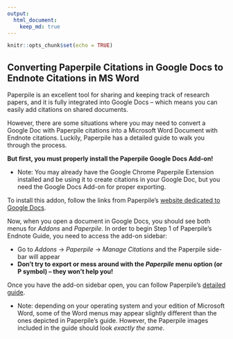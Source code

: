 ```yaml
---
output: 
  html_document:
    keep_md: true
---
```


```r
knitr::opts_chunk$set(echo = TRUE)
```

## Converting Paperpile Citations in Google Docs to Endnote Citations in MS Word

Paperpile is an excellent tool for sharing and keeping track of research papers, and it is fully integrated into Google Docs -- which means you can easily add citations on shared documents. 

However, there are some situations where you may need to convert a Google Doc with Paperpile citations into a Microsoft Word Document with Endnote citations. Luckily, Paperpile has a detailed guide to walk you through the process.

__But first, you must properly install the Paperpile Google Docs Add-on!__ 

- Note: You may already have the Google Chrome Paperpile Extension installed and be using it to create citations in your Google Doc, but you need the Google Docs Add-on for proper exporting. 

To install this addon, follow the links from Paperpile's [website dedicated to Google Docs](https://paperpile.com/blog/free-google-docs-add-on/).

Now, when you open a document in Google Docs, you should see both menus for *Addons* and *Paperpile*. In order to begin Step 1 of Paperpile's Endnote Guide, you need to access the add-on sidebar:  

- Go to *Addons* $\rightarrow$ *Paperpile* $\rightarrow$ *Manage Citations* and the Paperpile side-bar will appear
- __Don't try to export or mess around with the *Paperpile* menu option (or P symbol) -- they won't help you!__

Once you have the add-on sidebar open, you can follow Paperpile's [detailed guide](http://forum.paperpile.com/t/guide-export-a-google-document-to-word-endnote/777). 

- Note: depending on your operating system and your edition of Microsoft Word, some of the Word menus may appear slightly different than the ones depicted in Paperpile's guide. However, the Paperpile images included in the guide should look *exactly the same*. 

